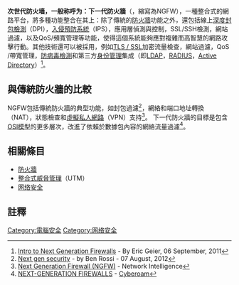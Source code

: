 '''次世代防火墙，一般称呼为：下一代防火牆'''（{{lang-en|Next-Generation Firewall}}，縮寫為NGFW），一種整合式的網路平台，將多種功能整合在其上：除了傳統的[[防火牆|防火牆]]功能之外，還包括線上[[深度封包檢測|深度封包檢測]]（DPI），[[入侵預防系統|入侵預防系統]]（IPS），應用層偵測與控制，SSL/SSH檢測，網站過濾，以及QoS/頻寬管理等功能，使得這個系統能夠應對複雜而高智慧的網路攻擊行動。其他技術還可以被採用，例如[[傳輸層安全協議|TLS / SSL]]加密流量檢查，網站過濾，QoS /帶寬管理，[[杀毒软件|防病毒檢測]]和第三方[[身份管理|身份管理]]集成（即[[轻型目录访问协议|LDAP]]，[[RADIUS|RADIUS]]，[[Active_Directory|Active Directory]]）<ref>[http://www.esecurityplanet.com/security-buying-guides/intro-to-next-generation-firewalls.html Intro to Next Generation Firewalls] {{Wayback|url=http://www.esecurityplanet.com/security-buying-guides/intro-to-next-generation-firewalls.html |date=20201112021228 }} - By Eric Geier, 06 September, 2011</ref>。

==與傳統防火牆的比較==
NGFW包括傳統防火牆的典型功能，如封包過濾<ref>[http://www.cnmeonline.com/features/next-gen-security/ Next gen security] {{Wayback|url=http://www.cnmeonline.com/features/next-gen-security/ |date=20161013190849 }} - by Ben Rossi - 07 August, 2012</ref>，網絡和端口地址轉換（NAT），狀態檢查和[[虛擬私人網路|虛擬私人網路]]（VPN）支持<ref>[http://www.niiconsulting.com/solutions/next-generation-firewalls.html Next Generation Firewall (NGFW)] {{Wayback|url=http://www.niiconsulting.com/solutions/next-generation-firewalls.html |date=20210121172128 }} - Network Intelligence</ref>。 下一代防火牆的目標是包含[[OSI模型|OSI模型]]的更多層次，改進了依賴於數據包內容的網絡流量過濾<ref>[http://www.cyberoam.com/NGFW/ NEXT-GENERATION FIREWALLS] {{Wayback|url=http://www.cyberoam.com/NGFW/ |date=20140413025415 }} - [[Cyberoam|Cyberoam]]</ref>。

==相關條目==
*[[防火牆|防火牆]]
*[[整合式威脅管理|整合式威脅管理]]（UTM）
* [[网络安全|网络安全]]

==註釋==
{{reflist}}

[[Category:電腦安全|Category:電腦安全]]
[[Category:网络安全|Category:网络安全]]